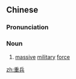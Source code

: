 ==Chinese==
{{zh-forms}}

===Pronunciation===
{{zh-pron
|m=zhòngbīng
|c=cung5 bing1
|mn=qz:tiǒng-peng/tw,xm,zz:tiōng-peng
|cat=n
}}

===Noun===
{{zh-noun}}

# [[massive]] [[military]] [[force]]

[[zh:重兵]]